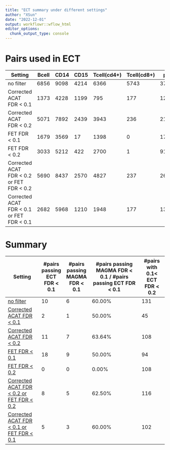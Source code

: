 ```yaml
---
title: "ECT summary under different settings"
author: "XSun"
date: "2022-12-01"
output: workflowr::wflow_html
editor_options:
  chunk_output_type: console
---
```


# Pairs used in ECT

| Setting                                   | Bcell | CD14 | CD15 | Tcell(cd4+) | Tcell(cd8+) | plt  |
|-------------------------------------------|-------|------|------|-------------|-------------|------|
| no filter                                 | 6856  | 9098 | 4214 | 6366        | 5743        | 3772 |
| Corrected ACAT FDR < 0.1                  | 1373  | 4228 | 1199 | 795         | 177         | 1221 |
| Corrected ACAT FDR < 0.2                  | 5071  | 7892 | 2439 | 3943        | 236         | 2156 |
| FET FDR < 0.1                             | 1679  | 3569 | 17   | 1398        | 0           | 171  |
| FET FDR < 0.2                             | 3033  | 5212 | 422  | 2700        | 1           | 918  |
| Corrected ACAT FDR < 0.2 or FET FDR < 0.2 | 5690  | 8437 | 2570 | 4827        | 237         | 2641 |
| Corrected ACAT FDR < 0.1 or FET FDR < 0.1 | 2682  | 5968 | 1210 | 1948        | 177         | 1308 |


# Summary

| Setting                                   | #pairs passing ECT FDR < 0.1 | #pairs passing MAGMA FDR < 0.1 | #pairs passing MAGMA FDR < 0.1 / #pairs passing ECT FDR < 0.1 | #pairs with 0.1< ECT FDR < 0.2 |
|-------------------------------------------|------------------------------|--------------------------------|---------------------------------------------------------------|--------------------------------|
| [no filter](https://xsun1229.github.io/factor_analysis/ECT_redo.html)                                 | 10                           | 6                              | 60.00%                                                        | 131                            |
| [Corrected ACAT FDR < 0.1](https://xsun1229.github.io/factor_analysis_new/ECT_redo_acat_corrected.html)                  | 2                            | 1                              | 50.00%                                                        | 45                             |
| [Corrected ACAT FDR < 0.2](https://xsun1229.github.io/factor_analysis_new/ECT_redo_acat_corrected_acatfdr02.html)                  | 11                           | 7                              | 63.64%                                                        | 108                            |
| [FET FDR < 0.1](https://xsun1229.github.io/factor_analysis_new/ECT_redo_fisher_filtered.html)                             | 18                           | 9                              | 50.00%                                                        | 94                             |
| [FET FDR < 0.2](https://xsun1229.github.io/factor_analysis_new/ECT_redo_fisher_FDR02.html)                             | 0                            | 0                              | 0.00%                                                         | 108                            |
| [Corrected ACAT FDR < 0.2 or FET FDR < 0.2](https://xsun1229.github.io/factor_analysis_new/ECT_redo_fisheracat_fdr02.html) | 8                            | 5                              | 62.50%                                                        | 116                            |
| [Corrected ACAT FDR < 0.1 or FET FDR < 0.1](https://xsun1229.github.io/factor_analysis_new/ECT_redo_fisheracat_fdr01.html) | 5                            | 3                              | 60.00%                                                        | 102                            |